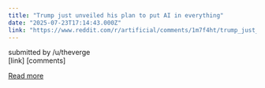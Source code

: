 ```yaml
---
title: "Trump just unveiled his plan to put AI in everything"
date: "2025-07-23T17:14:43.000Z"
link: "https://www.reddit.com/r/artificial/comments/1m7f4ht/trump_just_unveiled_his_plan_to_put_ai_in/"
---
```


submitted by    /u/theverge  
 [link]   [comments]

[Read more](https://www.reddit.com/r/artificial/comments/1m7f4ht/trump_just_unveiled_his_plan_to_put_ai_in/)
